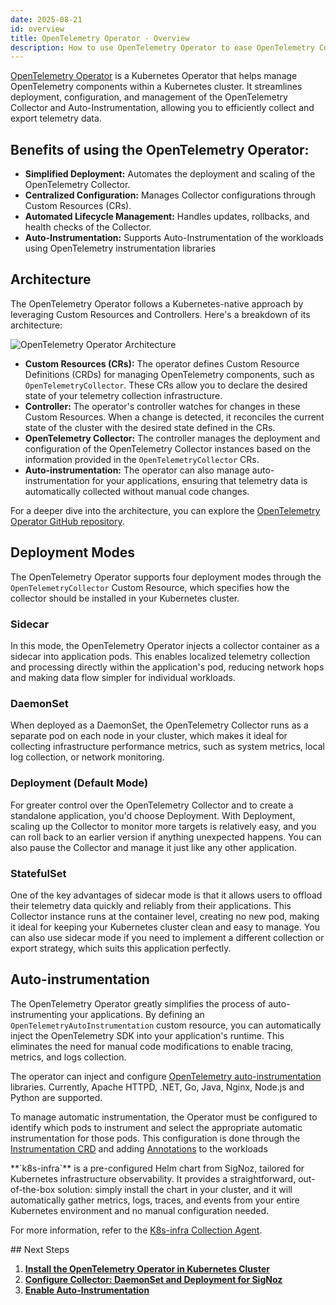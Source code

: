 ```yaml
---
date: 2025-08-21
id: overview
title: OpenTelemetry Operator - Overview
description: How to use OpenTelemetry Operator to ease OpenTelemetry Collector deployment and instrumentation in SigNoz
---
```


[OpenTelemetry Operator](https://github.com/open-telemetry/opentelemetry-operator) is a Kubernetes Operator that helps manage OpenTelemetry components within a Kubernetes cluster. It streamlines deployment, configuration, and management of the OpenTelemetry Collector and Auto-Instrumentation, allowing you to efficiently collect and export telemetry data.


## Benefits of using the OpenTelemetry Operator:

- **Simplified Deployment:** Automates the deployment and scaling of the OpenTelemetry Collector.
- **Centralized Configuration:** Manages Collector configurations through Custom Resources (CRs).
- **Automated Lifecycle Management:** Handles updates, rollbacks, and health checks of the Collector.
- **Auto-Instrumentation:** Supports Auto-Instrumentation of the workloads using OpenTelemetry instrumentation libraries



## Architecture

The OpenTelemetry Operator follows a Kubernetes-native approach by leveraging Custom Resources and Controllers. Here's a breakdown of its architecture:

![OpenTelemetry Operator Architecture](/img/docs/otel-operator-arch.webp "OpenTelemetry Operator Architecture")

*   **Custom Resources (CRs):** The operator defines Custom Resource Definitions (CRDs) for managing OpenTelemetry components, such as `OpenTelemetryCollector`. These CRs allow you to declare the desired state of your telemetry collection infrastructure.
*   **Controller:** The operator's controller watches for changes in these Custom Resources. When a change is detected, it reconciles the current state of the cluster with the desired state defined in the CRs.
*   **OpenTelemetry Collector:** The controller manages the deployment and configuration of the OpenTelemetry Collector instances based on the information provided in the `OpenTelemetryCollector` CRs.
*   **Auto-instrumentation:** The operator can also manage auto-instrumentation for your applications, ensuring that telemetry data is automatically collected without manual code changes.

For a deeper dive into the architecture, you can explore the [OpenTelemetry Operator GitHub repository](https://github.com/open-telemetry/opentelemetry-operator).

## Deployment Modes

The OpenTelemetry Operator supports four deployment modes through the `OpenTelemetryCollector` Custom Resource, which specifies how the collector should be installed in your Kubernetes cluster.

### Sidecar

In this mode, the OpenTelemetry Operator injects a collector container as a sidecar into application pods. This enables localized telemetry collection and processing directly within the application's pod, reducing network hops and making data flow simpler for individual workloads.

### DaemonSet

When deployed as a DaemonSet, the OpenTelemetry Collector runs as a separate pod on each node in your cluster, which makes it ideal for collecting infrastructure performance metrics, such as system metrics, local log collection, or network monitoring.

### Deployment (Default Mode)
For greater control over the OpenTelemetry Collector and to create a standalone application, you'd choose Deployment. With Deployment, scaling up the Collector to monitor more targets is relatively easy, and you can roll back to an earlier version if anything unexpected happens. You can also pause the Collector and manage it just like any other application.

### StatefulSet
One of the key advantages of sidecar mode is that it allows users to offload their telemetry data quickly and reliably from their applications. This Collector instance runs at the container level, creating no new pod, making it ideal for keeping your Kubernetes cluster clean and easy to manage. You can also use sidecar mode if you need to implement a different collection or export strategy, which suits this application perfectly.

## Auto-instrumentation

The OpenTelemetry Operator greatly simplifies the process of auto-instrumenting your applications. By defining an `OpenTelemetryAutoInstrumentation` custom resource, you can automatically inject the OpenTelemetry SDK into your application's runtime. This eliminates the need for manual code modifications to enable tracing, metrics, and logs collection.

The operator can inject and configure [OpenTelemetry auto-instrumentation](https://opentelemetry.io/docs/platforms/kubernetes/operator/automatic/) libraries. Currently, Apache HTTPD, .NET, Go, Java, Nginx, Node.js and Python are supported.

To manage automatic instrumentation, the Operator must be configured to identify which pods to instrument and select the appropriate automatic instrumentation for those pods. This configuration is done through the [Instrumentation CRD](https://github.com/open-telemetry/opentelemetry-operator/blob/main/docs/api/instrumentations.md) and adding [Annotations](http://localhost:3000/docs/collection-agents/k8s/otel-operator/install/#annontations-for-auto-instrumentation-injection) to the workloads

<Admonition type="tip">
**`k8s-infra`** is a pre-configured Helm chart from SigNoz, tailored for Kubernetes infrastructure observability. It provides a straightforward, out-of-the-box solution: simply install the chart in your cluster, and it will automatically gather metrics, logs, traces, and events from your entire Kubernetes environment and no manual configuration needed.

For more information, refer to the [K8s-infra Collection Agent](https://signoz.io/docs/collection-agents/k8s/k8s-infra/overview/).

</Admonition>
## Next Steps

1. **[Install the OpenTelemetry Operator in Kubernetes Cluster](/docs/collection-agents/k8s/otel-operator/install)**  
2. **[Configure Collector: DaemonSet and Deployment for SigNoz](/docs/collection-agents/k8s/otel-operator/configure)**
3. **[Enable Auto-Instrumentation](/docs/collection-agents/k8s/otel-operator/configure#auto-instrumentation-with-opentelemetry-operator)**






